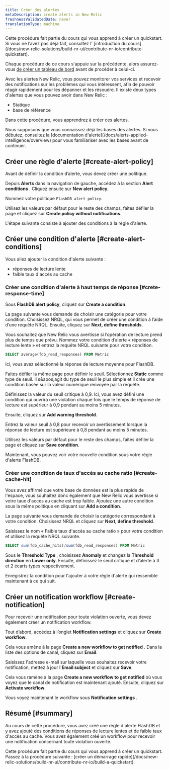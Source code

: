 ```yaml
---
title: Créer des alertes
metaDescription: create alerts in New Relic
freshnessValidatedDate: never
translationType: machine
---
```


<Callout variant="tip">
  Cette procédure fait partie du cours qui vous apprend à créer un quickstart. Si vous ne l’avez pas déjà fait, consultez l’ [introduction du cours](/docs/new-relic-solutions/build-nr-ui/contribute-nr-io/contribute-quickstart).

  Chaque procédure de ce cours s'appuie sur la précédente, alors assurez-vous [de créer un tableau de bord](/docs/new-relic-solutions/build-nr-ui/contribute-nr-io/create-a-dashboard) avant de procéder à celui-ci.
</Callout>

Avec les alertes New Relic, vous pouvez monitorer vos services et recevoir des notifications sur les problèmes qui vous intéressent, afin de pouvoir réagir rapidement pour les dépanner et les résoudre. Il existe deux types d'alertes que vous pouvez avoir dans New Relic :

* Statique
* base de référence

Dans cette procédure, vous apprendrez à créer ces alertes.

<Callout variant="tip">
  Nous supposons que vous connaissez déjà les bases des alertes. Si vous débutez, consultez la [documentation d'alerte](/docs/alerts-applied-intelligence/overview) pour vous familiariser avec les bases avant de continuer.
</Callout>

## Créer une règle d'alerte [#create-alert-policy]

Avant de définir la condition d’alerte, vous devez créer une politique.

Depuis **Alerts** dans la navigation de gauche, accédez à la section **Alert conditions** . Cliquez ensuite sur **New alert policy**.

Nommez votre politique `FlashDB alert policy`.

Utilisez les valeurs par défaut pour le reste des champs, faites défiler la page et cliquez sur **Create policy without notifications**.

L'étape suivante consiste à ajouter des conditions à la règle d'alerte.

## Créer une condition d'alerte [#create-alert-conditions]

Vous allez ajouter la condition d'alerte suivante :

* réponses de lecture lente
* faible taux d'accès au cache

### Créer une condition d'alerte à haut temps de réponse [#crete-response-time]

Sous **FlashDB alert policy**, cliquez sur **Create a condition**.

La page suivante vous demande de choisir une catégorie pour votre condition. Choisissez NRQL, qui vous permet de créer une condition à l’aide d’une requête NRQL. Ensuite, cliquez sur **Next, define thresholds**.

Vous souhaitez que New Relic vous avertisse si l’opération de lecture prend plus de temps que prévu. Nommez votre condition d’alerte « réponses de lecture lente » et entrez la requête NRQL suivante pour votre condition.

```sql
SELECT average(fdb_read_responses) FROM Metric
```

Ici, vous avez sélectionné la réponse de lecture moyenne pour FlashDB.

Faites défiler la même page pour définir le seuil. Sélectionnez **Static** comme type de seuil. Il s&amp;apos;agit du type de seuil le plus simple et il crée une condition basée sur la valeur numérique renvoyée par la requête.

Définissez la valeur du seuil critique à 0,9. Ici, vous avez défini une condition qui ouvrira une violation chaque fois que le temps de réponse de lecture est supérieur à 0,9 pendant au moins 5 minutes.

Ensuite, cliquez sur **Add warning threshold**.

Entrez la valeur seuil à 0,8 pour recevoir un avertissement lorsque la réponse de lecture est supérieure à 0,8 pendant au moins 5 minutes.

Utilisez les valeurs par défaut pour le reste des champs, faites défiler la page et cliquez sur **Save condition**.

Maintenant, vous pouvez voir votre nouvelle condition sous votre règle d'alerte FlashDB.

### Créer une condition de taux d'accès au cache ratio [#create-cache-hit]

Vous avez affirmé que votre base de données est la plus rapide de l'espace, vous souhaitez donc également que New Relic vous avertisse si votre taux d'accès au cache est trop faible. Ajoutez une autre condition sous la même politique en cliquant sur **Add a condition**.

La page suivante vous demande de choisir la catégorie correspondant à votre condition. Choisissez NRQL et cliquez sur **Next, define threshold**.

Saisissez le nom « Faible taux d'accès au cache ratio » pour votre condition et utilisez la requête NRQL suivante.

```sql
SELECT sum(fdb_cache_hits)/sum(fdb_read_responses) FROM Metric
```

Sous le **Threshold Type** , choisissez **Anomaly** et changez la **Threshold direction** en **Lower only**. Ensuite, définissez le seuil critique et d’alerte à 3 et 2 écarts types respectivement.

Enregistrez la condition pour l'ajouter à votre règle d'alerte qui ressemble maintenant à ce qui suit.

## Créer un notification workflow [#create-notification]

Pour recevoir une notification pour toute violation ouverte, vous devez également créer un notification workflow.

Tout d’abord, accédez à l’onglet **Notification settings** et cliquez sur **Create workflow**.

Cela vous amène à la page **Create a new workflow to get notified** . Dans la liste des options de canal, cliquez sur **Email**.

Saisissez l'adresse e-mail sur laquelle vous souhaitez recevoir votre notification, mettez à jour l'**Email subject** et cliquez sur **Save**.

Cela vous ramène à la page **Create a new workflow to get notified** où vous voyez que le canal de notification est maintenant ajouté. Ensuite, cliquez sur **Activate workflow**.

Vous voyez maintenant le workflow sous **Notification settings** .

## Résumé [#summary]

Au cours de cette procédure, vous avez créé une règle d'alerte FlashDB et y avez ajouté des conditions de réponses de lecture lentes et de faible taux d'accès au cache. Vous avez également créé un workflow pour recevoir une notification concernant toute violation ouverte.

<Callout variant="tip">
  Cette procédure fait partie du cours qui vous apprend à créer un quickstart. Passez à la procédure suivante : [créer un démarrage rapide](/docs/new-relic-solutions/build-nr-ui/contribute-nr-io/build-a-quickstart).
</Callout>